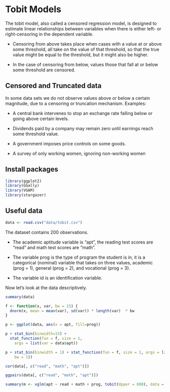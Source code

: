 # Tobit Models

The tobit model, also called a censored regression model, is designed to estimate linear relationships between variables when there is either left- or right-censoring in the dependent variable.

- Censoring from above takes place when cases with a value at or above some threshold, all take on the value of that threshold, so that the true value might be equal to the threshold, but it might also be higher. 

- In the case of censoring from below, values those that fall at or below some threshold are censored.

## Censored and Truncated data

In some data sets we do not observe values above or below a certain magnitude, due to a censoring or truncation mechanism. Examples:

- A central bank intervenes to stop an exchange rate falling below or going above certain levels.

- Dividends paid by a company may remain zero until earnings reach some threshold value.

- A government imposes price controls on some goods.

- A survey of only working women, ignoring non-working women

## Install packages

```r
library(ggplot2)
library(GGally)
library(VGAM)
library(stargazer)
```

## Useful data

```r
data <- read.csv("data/tobit.csv")
```

The dataset contains 200 observations. 

- The academic aptitude variable is "apt", the reading test scores are "read" and math test scores are "math". 

- The variable prog is the type of program the student is in, it is a categorical (nominal) variable that takes on three values, academic (prog = 1), general (prog = 2), and vocational (prog = 3). 

- The variable id is an identification variable.

Now let’s look at the data descriptively. 

```r
summary(data)
```

```r
f <- function(x, var, bw = 15) {
  dnorm(x, mean = mean(var), sd(var)) * length(var)  * bw
}
```


```r
p <- ggplot(data, aes(x = apt, fill=prog))
```


```r
p + stat_bin(binwidth=15) +
  stat_function(fun = f, size = 1,
    args = list(var = data$apt))
```

```r
p + stat_bin(binwidth = 1) + stat_function(fun = f, size = 1, args = list(var = data$apt, 
    bw = 1))
```

```r
cor(data[, c("read", "math", "apt")])
```

```r
ggpairs(data[, c("read", "math", "apt")])
```
```r
summary(m <- vglm(apt ~ read + math + prog, tobit(Upper = 800), data = data))
```


